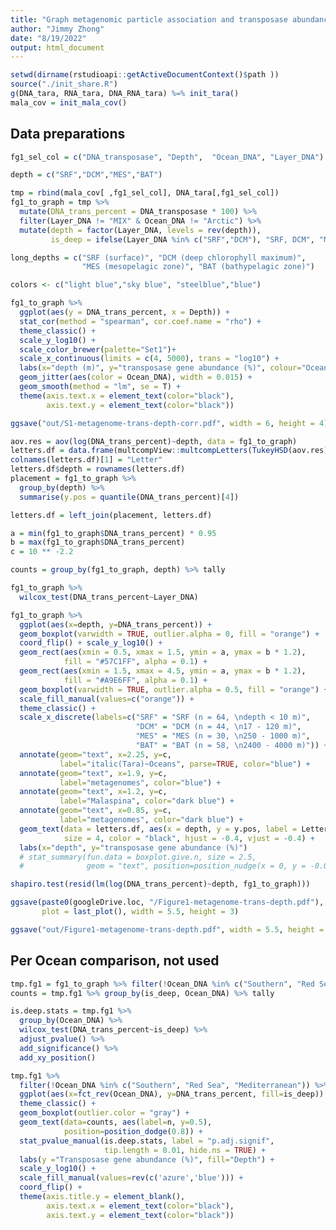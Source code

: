 ```yaml
---
title: "Graph metagenomic particle association and transposase abundance"
author: "Jimmy Zhong"
date: "8/19/2022"
output: html_document
---
```


```r
setwd(dirname(rstudioapi::getActiveDocumentContext()$path ))
source("./init_share.R")
g(DNA_tara, RNA_tara, DNA_RNA_tara) %=% init_tara()
mala_cov = init_mala_cov()
```

## Data preparations
```r
fg1_sel_col = c("DNA_transposase", "Depth",  "Ocean_DNA", "Layer_DNA")

depth = c("SRF","DCM","MES","BAT")

tmp = rbind(mala_cov[ ,fg1_sel_col], DNA_tara[,fg1_sel_col])
fg1_to_graph = tmp %>%
  mutate(DNA_trans_percent = DNA_transposase * 100) %>%
  filter(Layer_DNA != "MIX" & Ocean_DNA != "Arctic") %>%
  mutate(depth = factor(Layer_DNA, levels = rev(depth)),
         is_deep = ifelse(Layer_DNA %in% c("SRF","DCM"), "SRF, DCM", "MES, BAT"))
```

```r
long_depths = c("SRF (surface)", "DCM (deep chlorophyll maximum)",
                "MES (mesopelagic zone)", "BAT (bathypelagic zone)")

colors <- c("light blue","sky blue", "steelblue","blue")

fg1_to_graph %>%
  ggplot(aes(y = DNA_trans_percent, x = Depth)) +
  stat_cor(method = "spearman", cor.coef.name = "rho") +
  theme_classic() +
  scale_y_log10() +
  scale_color_brewer(palette="Set1")+
  scale_x_continuous(limits = c(4, 5000), trans = "log10") +
  labs(x="depth (m)", y="transposase gene abundance (%)", colour="Ocean") +
  geom_jitter(aes(color = Ocean_DNA), width = 0.015) +
  geom_smooth(method = "lm", se = T) +
  theme(axis.text.x = element_text(color="black"),
        axis.text.y = element_text(color="black"))

ggsave("out/S1-metagenome-trans-depth-corr.pdf", width = 6, height = 4)
```

```r
aov.res = aov(log(DNA_trans_percent)~depth, data = fg1_to_graph)
letters.df = data.frame(multcompView::multcompLetters(TukeyHSD(aov.res)$depth[,4])$Letters)
colnames(letters.df)[1] = "Letter"
letters.df$depth = rownames(letters.df)
placement = fg1_to_graph %>%
  group_by(depth) %>%
  summarise(y.pos = quantile(DNA_trans_percent)[4])

letters.df = left_join(placement, letters.df) 
```

```r
a = min(fg1_to_graph$DNA_trans_percent) * 0.95
b = max(fg1_to_graph$DNA_trans_percent)
c = 10 ** -2.2

counts = group_by(fg1_to_graph, depth) %>% tally

fg1_to_graph %>%
  wilcox_test(DNA_trans_percent~Layer_DNA)

fg1_to_graph %>%
  ggplot(aes(x=depth, y=DNA_trans_percent)) +
  geom_boxplot(varwidth = TRUE, outlier.alpha = 0, fill = "orange") +
  coord_flip() + scale_y_log10() +
  geom_rect(aes(xmin = 0.5, xmax = 1.5, ymin = a, ymax = b * 1.2),
            fill = "#57C1FF", alpha = 0.1) +
  geom_rect(aes(xmin = 1.5, xmax = 4.5, ymin = a, ymax = b * 1.2),
            fill = "#A9E6FF", alpha = 0.1) +
  geom_boxplot(varwidth = TRUE, outlier.alpha = 0.5, fill = "orange") +
  scale_fill_manual(values=c("orange")) +
  theme_classic() +
  scale_x_discrete(labels=c("SRF" = "SRF (n = 64, \ndepth < 10 m)", 
                            "DCM" = "DCM (n = 44, \n17 - 120 m)",
                            "MES" = "MES (n = 30, \n250 - 1000 m)",
                            "BAT" = "BAT (n = 58, \n2400 - 4000 m)")) + 
  annotate(geom="text", x=2.25, y=c, 
           label="italic(Tara)~Oceans", parse=TRUE, color="blue") +
  annotate(geom="text", x=1.9, y=c, 
           label="metagenomes", color="blue") +
  annotate(geom="text", x=1.2, y=c, 
           label="Malaspina", color="dark blue") +
  annotate(geom="text", x=0.85, y=c, 
           label="metagenomes", color="dark blue") +
  geom_text(data = letters.df, aes(x = depth, y = y.pos, label = Letter),
            size = 4, color = "black", hjust = -0.4, vjust = -0.4) +
  labs(x="depth", y="transposase gene abundance (%)")
  # stat_summary(fun.data = boxplot.give.n, size = 2.5,
  #              geom = "text", position=position_nudge(x = 0, y = -0.06))

shapiro.test(resid(lm(log(DNA_trans_percent)~depth, fg1_to_graph)))

ggsave(paste0(googleDrive.loc, "/Figure1-metagenome-trans-depth.pdf"),
       plot = last_plot(), width = 5.5, height = 3)

ggsave("out/Figure1-metagenome-trans-depth.pdf", width = 5.5, height = 3)
```

## Per Ocean comparison, not used
```r
tmp.fg1 = fg1_to_graph %>% filter(!Ocean_DNA %in% c("Southern", "Red Sea", "Mediterranean"))
counts = tmp.fg1 %>% group_by(is_deep, Ocean_DNA) %>% tally

is.deep.stats = tmp.fg1 %>%
  group_by(Ocean_DNA) %>%
  wilcox_test(DNA_trans_percent~is_deep) %>%
  adjust_pvalue() %>%
  add_significance() %>%
  add_xy_position()

tmp.fg1 %>%
  filter(!Ocean_DNA %in% c("Southern", "Red Sea", "Mediterranean")) %>%
  ggplot(aes(x=fct_rev(Ocean_DNA), y=DNA_trans_percent, fill=is_deep)) +
  theme_classic() +
  geom_boxplot(outlier.color = "gray") + 
  geom_text(data=counts, aes(label=n, y=0.5),
            position=position_dodge(0.8)) +
  stat_pvalue_manual(is.deep.stats, label = "p.adj.signif", 
                     tip.length = 0.01, hide.ns = TRUE) +
  labs(y ="Transposase gene abundance (%)", fill="Depth") +
  scale_y_log10() +
  scale_fill_manual(values=rev(c('azure','blue'))) + 
  coord_flip() +
  theme(axis.title.y = element_blank(),
        axis.text.x = element_text(color="black"),
        axis.text.y = element_text(color="black"))
```
